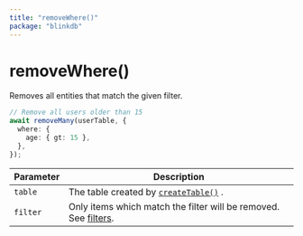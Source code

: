 ```yaml
---
title: "removeWhere()"
package: "blinkdb"
---
```


# removeWhere()

Removes all entities that match the given filter.

```ts
// Remove all users older than 15
await removeMany(userTable, {
  where: {
    age: { gt: 15 },
  },
});
```

| Parameter | Description                                                                      |
| --------- | -------------------------------------------------------------------------------- |
| `table`   | The table created by [`createTable()`](createtable) .                            |
| `filter`  | Only items which match the filter will be removed. See [filters](/docs/filters). |
